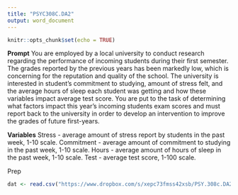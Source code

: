 ```yaml
---
title: "PSYC308C.DA2"
output: word_document
---
```


```r
knitr::opts_chunk$set(echo = TRUE)
```

**Prompt**
You are employed by a local university to conduct research regarding the performance of incoming students during their first semester. The grades reported by the previous years has been markedly low, which is concerning for the reputation and quality of the school. The university is interested in student's commitment to studying, amount of stress felt, and the average hours of sleep each student was getting and how these variables impact average test score. You are put to the task of determining what factors impact this year's incoming students exam scores and must report back to the university in order to develop an intervention to improve the grades of future first-years.

**Variables**
Stress - average amount of stress report by students in the past week, 1-10 scale.
Commitment - average amount of commitment to studying in the past week, 1-10 scale.
Hours - average amount of hours of sleep in the past week, 1-10 scale.
Test - average test score, 1-100 scale.


Prep
```r
dat <- read.csv("https://www.dropbox.com/s/xepc73fmss42xsb/PSY.308c.DA2.csv?dl=1")
```

